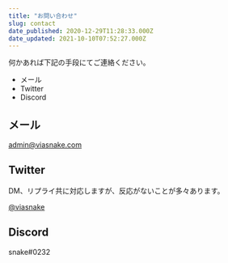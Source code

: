 ```yaml
---
title: "お問い合わせ"
slug: contact
date_published: 2020-12-29T11:28:33.000Z
date_updated: 2021-10-10T07:52:27.000Z
---
```


何かあれば下記の手段にてご連絡ください。

- メール
- Twitter
- Discord

## メール

admin@viasnake.com

## Twitter

DM、リプライ共に対応しますが、反応がないことが多々あります。

[@viasnake](https://twitter.com/viasnake)

## Discord

snake#0232
